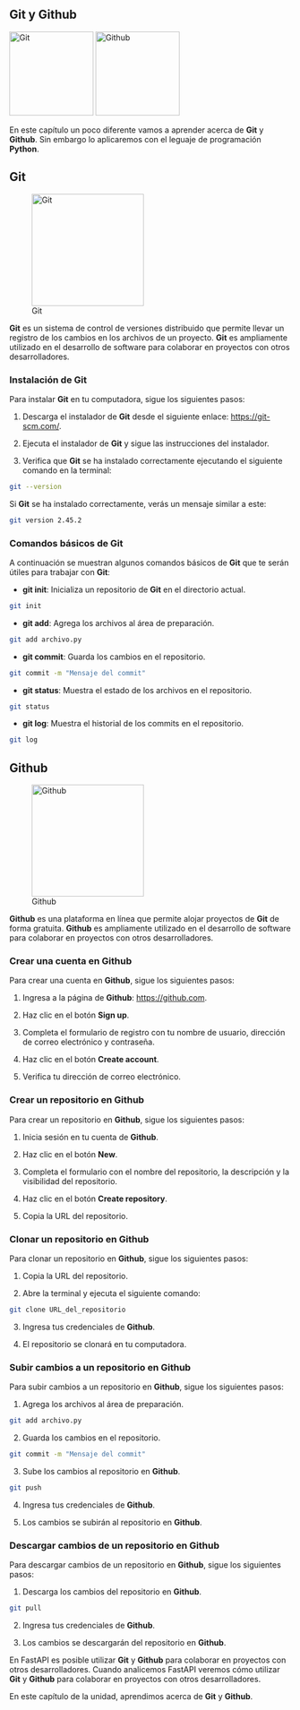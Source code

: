 :::{.justify}
# Git y Github

:::{.center}
![Git](../../images/git-logo.png){width="150px"}
![Github](../../images/github-logo.png){width="150px"}
:::

En este capítulo un poco diferente vamos a aprender acerca de **Git** y **Github**. Sin embargo lo aplicaremos con el leguaje de programación **Python**.

## Git

:::{.center}
![Git](../../images/git-logo.png){width="200px"}
:::

**Git** es un sistema de control de versiones distribuido que permite llevar un registro de los cambios en los archivos de un proyecto. **Git** es ampliamente utilizado en el desarrollo de software para colaborar en proyectos con otros desarrolladores.

### Instalación de Git

Para instalar **Git** en tu computadora, sigue los siguientes pasos:

1. Descarga el instalador de **Git** desde el siguiente enlace: [https://git-scm.com/](https://git-scm.com/).

2. Ejecuta el instalador de **Git** y sigue las instrucciones del instalador.

3. Verifica que **Git** se ha instalado correctamente ejecutando el siguiente comando en la terminal:

``` bash
git --version
```

Si **Git** se ha instalado correctamente, verás un mensaje similar a este:

``` bash
git version 2.45.2
```

### Comandos básicos de Git

A continuación se muestran algunos comandos básicos de **Git** que te serán útiles para trabajar con **Git**:

- **git init**: Inicializa un repositorio de **Git** en el directorio actual.

``` bash
git init
```

- **git add**: Agrega los archivos al área de preparación.

``` bash
git add archivo.py
```

- **git commit**: Guarda los cambios en el repositorio.

``` bash
git commit -m "Mensaje del commit"
```

- **git status**: Muestra el estado de los archivos en el repositorio.

``` bash
git status
```

- **git log**: Muestra el historial de los commits en el repositorio.

``` bash
git log
```

## Github

:::{.center}
![Github](../../images/github-logo.png){width="200px"}
:::

**Github** es una plataforma en línea que permite alojar proyectos de **Git** de forma gratuita. **Github** es ampliamente utilizado en el desarrollo de software para colaborar en proyectos con otros desarrolladores.

### Crear una cuenta en Github

Para crear una cuenta en **Github**, sigue los siguientes pasos:

1. Ingresa a la página de **Github**: [https://github.com](https://github.com).

2. Haz clic en el botón **Sign up**.

3. Completa el formulario de registro con tu nombre de usuario, dirección de correo electrónico y contraseña.

4. Haz clic en el botón **Create account**.

5. Verifica tu dirección de correo electrónico.

### Crear un repositorio en Github

Para crear un repositorio en **Github**, sigue los siguientes pasos:

1. Inicia sesión en tu cuenta de **Github**.

2. Haz clic en el botón **New**.

3. Completa el formulario con el nombre del repositorio, la descripción y la visibilidad del repositorio.

4. Haz clic en el botón **Create repository**.

5. Copia la URL del repositorio.

### Clonar un repositorio en Github

Para clonar un repositorio en **Github**, sigue los siguientes pasos:

1. Copia la URL del repositorio.

2. Abre la terminal y ejecuta el siguiente comando:

``` bash
git clone URL_del_repositorio
```

3. Ingresa tus credenciales de **Github**.

4. El repositorio se clonará en tu computadora.

### Subir cambios a un repositorio en Github

Para subir cambios a un repositorio en **Github**, sigue los siguientes pasos:

1. Agrega los archivos al área de preparación.

``` bash
git add archivo.py
```

2. Guarda los cambios en el repositorio.

``` bash
git commit -m "Mensaje del commit"
```

3. Sube los cambios al repositorio en **Github**.

``` bash
git push
```

4. Ingresa tus credenciales de **Github**.

5. Los cambios se subirán al repositorio en **Github**.

### Descargar cambios de un repositorio en Github

Para descargar cambios de un repositorio en **Github**, sigue los siguientes pasos:

1. Descarga los cambios del repositorio en **Github**.

``` bash
git pull
```

2. Ingresa tus credenciales de **Github**.

3. Los cambios se descargarán del repositorio en **Github**.

En FastAPI es posible utilizar **Git** y **Github** para colaborar en proyectos con otros desarrolladores. Cuando analicemos FastAPI veremos cómo utilizar **Git** y **Github** para colaborar en proyectos con otros desarrolladores.

En este capítulo de la unidad, aprendimos acerca de **Git** y **Github**.
:::